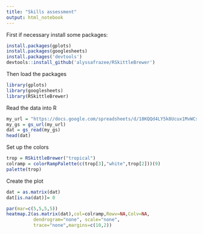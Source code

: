 ```yaml
---
title: "Skills assessment"
output: html_notebook
---
```


First if necessary install some packages:

```r
install.packages(gplots)
install.packages(googlesheets)
install.packages('devtools')
devtools::install_github('alyssafrazee/RSkittleBrewer')
```

Then load the packages
```r
library(gplots)
library(googlesheets)
library(RSkittleBrewer)
```


Read the data into R

```r
my_url = "https://docs.google.com/spreadsheets/d/18KQQd4LY5k8Ucux1MvWCsQGQJlvd0ECTnn-3ixdOKFM/pubhtml"
my_gs = gs_url(my_url)
dat = gs_read(my_gs)
head(dat)
```


Set up the colors

```r
trop = RSkittleBrewer("tropical")
colramp = colorRampPalette(c(trop[3],"white",trop[2]))(9)
palette(trop)
```

Create the plot

```r
dat = as.matrix(dat)
dat[is.na(dat)]= 0

par(mar=c(5,5,5,5))
heatmap.2(as.matrix(dat),col=colramp,Rowv=NA,Colv=NA,
          dendrogram="none", scale="none",
          trace="none",margins=c(10,2))
```

